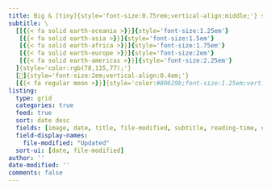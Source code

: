 ```yaml
---
title: Big & [tiny]{style='font-size:0.75rem;vertical-align:middle;'} spatial thoughts
subtitle: \
  [[{{< fa solid earth-oceania >}}]{style='font-size:1.25em'}
   [{{< fa solid earth-asia >}}]{style='font-size:1.5em'}
   [{{< fa solid earth-africa >}}]{style='font-size:1.75em'}
   [{{< fa solid earth-europe >}}]{style='font-size:2em'}
   [{{< fa solid earth-americas >}}]{style='font-size:2.25em'}
  ]{style='color:rgb(78,115,77);'}
  [💭]{style='font-size:2em;vertical-align:0.4em;'}
  [{{< fa regular moon >}}]{style='color:#80629b;font-size:1.25em;vertical-align:1.5em;'}
listing:
  type: grid
  categories: true
  feed: true
  sort: date desc
  fields: [image, date, title, file-modified, subtitle, reading-time, categories, description]
  field-display-names:
    file-modified: "Updated"
  sort-ui: [date, file-modified]
author: ''
date-modified: ''
comments: false
---
```

